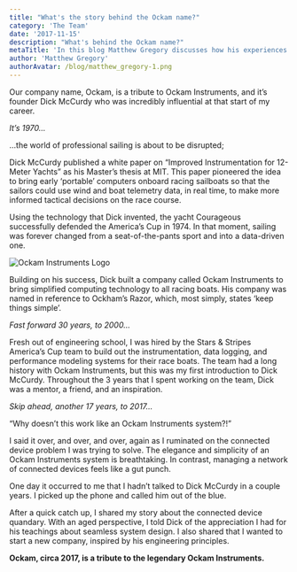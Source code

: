 ```yaml
---
title: "What's the story behind the Ockam name?"
category: 'The Team'
date: '2017-11-15'
description: "What's behind the Ockam name?"
metaTitle: 'In this blog Matthew Gregory discusses how his experiences in sailing inspired him to name Ockam as a tribute to one of his mentors.'
author: 'Matthew Gregory'
authorAvatar: /blog/matthew_gregory-1.png
---
```


Our company name, Ockam, is a tribute to Ockam Instruments, and it’s founder Dick McCurdy who was incredibly influential at that start of my career.

_It’s 1970…_

…the world of professional sailing is about to be disrupted;

Dick McCurdy published a white paper on “Improved Instrumentation for 12-Meter Yachts” as his Master’s thesis at MIT. This paper pioneered the idea to bring early ‘portable’ computers onboard racing sailboats so that the sailors could use wind and boat telemetry data, in real time, to make more informed tactical decisions on the race course.

Using the technology that Dick invented, the yacht Courageous successfully defended the America’s Cup in 1974. In that moment, sailing was forever changed from a seat-of-the-pants sport and into a data-driven one.

![Ockam Instruments Logo](/blog/ockam_instruments_logo.png)

Building on his success, Dick built a company called Ockam Instruments to bring simplified computing technology to all racing boats. His company was named in reference to Ockham’s Razor, which, most simply, states ‘keep things simple’.

_Fast forward 30 years, to 2000…_

Fresh out of engineering school, I was hired by the Stars & Stripes America’s Cup team to build out the instrumentation, data logging, and performance modeling systems for their race boats. The team had a long history with Ockam Instruments, but this was my first introduction to Dick McCurdy. Throughout the 3 years that I spent working on the team, Dick was a mentor, a friend, and an inspiration.

_Skip ahead, another 17 years, to 2017…_

“Why doesn’t this work like an Ockam Instruments system?!”

I said it over, and over, and over, again as I ruminated on the connected device problem I was trying to solve. The elegance and simplicity of an Ockam Instruments system is breathtaking. In contrast, managing a network of connected devices feels like a gut punch.

One day it occurred to me that I hadn’t talked to Dick McCurdy in a couple years. I picked up the phone and called him out of the blue.

After a quick catch up, I shared my story about the connected device quandary. With an aged perspective, I told Dick of the appreciation I had for his teachings about seamless system design. I also shared that I wanted to start a new company, inspired by his engineering principles.

**Ockam, circa 2017, is a tribute to the legendary Ockam Instruments.**
